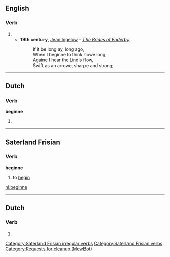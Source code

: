 ==English==

===Verb===
{{infl|en|verb}}

# {{obsolete spelling of|begin}}
#* '''19th century''', [[w:Jean Ingelow|Jean Ingelow]] - ''[[s:The Brides of Enderby|The Brides of Enderby]]''
#*: If it be long ay, long ago,
#*: When I beginne to think howe long,
#*: Againe I hear the Lindis flow,
#*: Swift as an arrowe, sharpe and strong;

----

==Dutch==

===Verb===
'''beginne'''

# {{nl-verb-form|m=subjunctive|n=singular|t=present|beginnen|subclause=}}

----

==Saterland Frisian==

===Verb===
'''beginne'''

# to [[begin]]

[[Category:Saterland Frisian irregular verbs]]
[[Category:Saterland Frisian verbs]]

[[nl:beginne]]

----
==Dutch==
===Verb===
{{infl|nl}}

# {{nl-verb-form|n=sg|t=pres|m=subj|beginnen}}
[[Category:Requests for cleanup (MewBot)]]